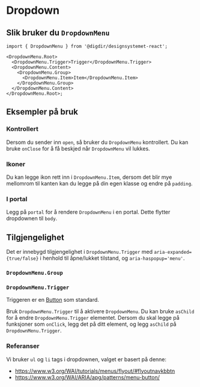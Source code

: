 


<Meta of={DropdownMenuStories} />

# Dropdown

<Primary />
<Controls />

## Slik bruker du `DropdownMenu`

```tsx
import { DropdownMenu } from '@digdir/designsystemet-react';

<DropdownMenu.Root>
  <DropdownMenu.Trigger>Trigger</DropdownMenu.Trigger>
  <DropdownMenu.Content>
    <DropdownMenu.Group>
      <DropdownMenu.Item>Item</DropdownMenu.Item>
    </DropdownMenu.Group>
  </DropdownMenu.Content>
</DropdownMenu.Root>;
```

## Eksempler på bruk

### Kontrollert

Dersom du sender inn `open`, så bruker du `DropdownMenu` kontrollert. Du kan bruke `onClose` for å få beskjed når `DropdownMenu` vil lukkes.

<Canvas of={DropdownMenuStories.Controlled} />

### Ikoner

Du kan legge ikon rett inn i `DropdownMenu.Item`, dersom det blir mye mellomrom til kanten kan du legge på din egen klasse og endre på `padding`.

<Canvas of={DropdownMenuStories.Icons} />

### I portal

Legg på `portal` for å rendere `DropdownMenu` i en portal. Dette flytter dropdownen til `body`.

<Canvas of={DropdownMenuStories.InPortal} />

## Tilgjengelighet

Det er innebygd tilgjengelighet i `DropdownMenu.Trigger` med `aria-expanded={true/false}` i henhold til åpne/lukket tilstand, og `aria-haspopup='menu'`.

### `DropdownMenu.Group`

<ArgTypes of={DropdownMenu.Group} />

### `DropdownMenu.Trigger`

Triggeren er en [Button](/docs/komponenter-button--docs) som standard.

Bruk `DropdownMenu.Trigger` til å aktivere `DropdownMenu`. Du kan bruke `asChild` for å endre `DropdownMenu.Trigger` elementet.
Dersom du skal legge på funksjoner som `onClick`, legg det på ditt element, og legg `asChild` på `DropdownMenu.Trigger`.

### Referanser

Vi bruker `ul` og `li` tags i dropdownen, valget er basert på denne:

- https://www.w3.org/WAI/tutorials/menus/flyout/#flyoutnavkbbtn
- https://www.w3.org/WAI/ARIA/apg/patterns/menu-button/
